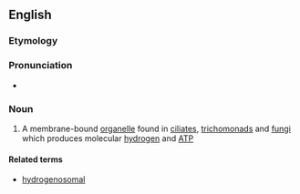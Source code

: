 ==English==

===Etymology===
{{af|en|hydrogen|-o-|-some}}

===Pronunciation===
* {{IPA|/haɪdɹoʊˈdʒɛnəsoʊm/|lang=en}}

===Noun===
{{en-noun}}

# {{lb|en|cytology}} A membrane-bound [[organelle]] found in [[ciliate]]s, [[trichomonad]]s and [[fungi]] which produces molecular [[hydrogen]] and [[ATP]]

====Related terms====
* [[hydrogenosomal]]